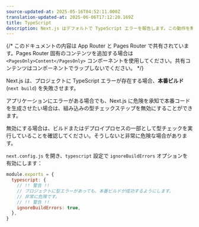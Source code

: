 ```yaml
---
source-updated-at: 2025-05-16T04:52:11.000Z
translation-updated-at: 2025-06-06T17:12:20.169Z
title: TypeScript
description: Next.js はデフォルトで TypeScript エラーを報告します。この動作を無効にする方法について学びましょう。
---
```


{/* このドキュメントの内容は App Router と Pages Router で共有されています。Pages Router 固有のコンテンツを追加する場合は `<PagesOnly>Content</PagesOnly>` コンポーネントを使用してください。共有コンテンツはコンポーネントでラップしないでください。 */}

Next.js は、プロジェクトに TypeScript エラーが存在する場合、**本番ビルド** (`next build`) を失敗させます。

アプリケーションにエラーがある場合でも、Next.js に危険を承知で本番コードを生成させたい場合は、組み込みの型チェックステップを無効にすることができます。

無効にする場合は、ビルドまたはデプロイプロセスの一部として型チェックを実行していることを確認してください。そうしないと非常に危険な場合があります。

`next.config.js` を開き、`typescript` 設定で `ignoreBuildErrors` オプションを有効にします：

```js filename="next.config.js"
module.exports = {
  typescript: {
    // !! 警告 !!
    // プロジェクトに型エラーがあっても、本番ビルドが成功するようにします。
    // 非常に危険です。
    // !! 警告 !!
    ignoreBuildErrors: true,
  },
}
```